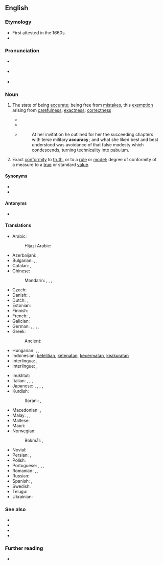 ==English==
{{Webster 1913}}

===Etymology===
* First attested in the 1660s.
* {{suffix|en|accurate|cy}}

===Pronunciation===
* {{a|UK}} {{IPA|en|[ˈækjʊrəsɪ]}}
* {{a|US}} {{IPA|en|/ˈæk.jɚ.ə.si/}}
* {{audio|en|en-us-accuracy.ogg|Audio (US)}}

{{wikipedia}}

===Noun===
{{en-noun|~}}

# The state of being [[accurate]]; being free from [[mistakes]], this [[exemption]] arising from [[carefulness]]; [[exactness]]; [[correctness]]
#: {{ux|en|The value of testimony depends on its '''accuracy'''.}}
#* {{quote-book|en|author={{w|Thomas Reid}}|passage=Its professed end [of logic], is to teach men to think, to judge, and to reason, with precision and '''accuracy'''.|year=1827|title=[http://books.google.com/books?id=7fENAAAAYAAJ Essays on the Powers of the Human Mind]}}
#* {{quote-book|en|passage=The efficiency of the instrument will also depend upon the '''accuracy''' with which the piston fits the bottom and sides of the barrel. When the piston is depressed to the bottom, it is considered in theory to be in absolute contact, so as to exclude every particle of air from the space between it and the bottom.|author={{w|Dionysius Lardner}}|year=1856|title=[http://books.google.com/books?id=BkUPAAAAYAAJ Popular Lectures on Science and Art]}}
#* {{RQ:Chmbrs YngrSt|VIII}}
#*: At her invitation he outlined for her the succeeding chapters with terse military '''accuracy '''; and what she liked best and best understood was avoidance of that false modesty which condescends, turning technicality into pabulum.
# Exact [[conformity]] to [[truth]], or to a [[rule]] or [[model]]; degree of conformity of a measure to a [[true]] or standard [[value]].

====Synonyms====
* {{l|en|correctness}}
* {{l|en|truthfulness}}

====Antonyms====
* {{l|en|inaccuracy}}

====Translations====
{{trans-top|state of being accurate}}
* Arabic: {{t|ar|دِقَّة|f}}
*: Hijazi Arabic: {{t|acw|دِقَّة|f|tr=digga}}
* Azerbaijani: {{t|az|dəqiqlik}}, {{t|az|düzgünlük}}
* Bulgarian: {{t+|bg|акура́тност|f}}, {{t+|bg|то́чност|f}}, {{t+|bg|преци́зност|f}}
* Catalan: {{t+|ca|exactitud|f}}, {{t|ca|precisió|f}}
* Chinese:
*: Mandarin: {{t+|cmn|準確度}}, {{t+|cmn|准确度|tr=zhǔnquèdù}}, {{t+|cmn|準確性}}, {{t+|cmn|准确性|tr=zhǔnquèxìng}}
* Czech: {{t+|cs|přesnost|f}}
* Danish: {{t|da|nøjagtighed|c}}, {{t|da|præcision|c}}
* Dutch: {{t+|nl|nauwkeurigheid}}, {{t+|nl|precisie}}
* Estonian: {{t|et|täpsus}}
* Finnish: {{t+|fi|tarkkuus}}
* French: {{t+|fr|exactitude}}, {{t+|fr|précision}}
* Galician: {{t|gl|precisión|f}}
* German: {{t+|de|Genauigkeit|f}}, {{t+|de|Sorgfalt|f}}, {{t+|de|Exaktheit|f}}, {{t+|de|Richtigkeit |f}}, {{t|de|Fehlerfreiheit|f}}
* Greek:
*: Ancient: {{t|grc|ἀκρίβεια|f}}
* Hungarian: {{t+|hu|pontosság}}, {{t|hu|helyesség}}, {{t+|hu|precizitás}}
* Indonesian: [[teliti|ketelitian]], [[tepat|ketepatan]], [[cermat|kecermatan]], [[akurat|keakuratan]]
* Interlingua: {{t|ia|exactitude}}, {{t|ia|precision}}
* Interlingue: {{t|ie|precision}}, {{t|ie|exactitá}}
{{trans-mid}}
* Inuktitut: {{t|iu|ᓇᓛᒎᑦᑎᐊᕐᓂᖅ}}
* Italian: {{t+|it|esattezza}}, {{t+|it|precisione}}, {{t+|it|accuratezza|f}}, {{t+|it|acribia|f}}
* Japanese: {{t|ja|正確性|tr=せいかくせい, seikakusei}}, {{t+|ja|正確|tr=せいかくさ, seikaku-sa|alt=正確さ}}, {{t|ja|精密性|tr=せいみつせい, seimitsusei}}, {{t+|ja|精密|tr=せいみつさ, seimitsu-sa|alt=精密さ}}, {{t|ja|確度|tr=かくど, kakudo}}
* Kurdish:
*: Sorani: {{t+|ckb|دروستی}}, {{t+|ckb|ڕێکی}}
* Macedonian: {{t|mk|прецизност|f}}, {{t|mk|точност|f}}
* Malay: {{t|ms|kejituan}}, {{t|ms|ketepatan}}, {{t+|ms|kebenaran}}
* Maltese: {{t|mt|eżattezza|f}}
* Maori: {{t|mi|tikapūtanga}}
* Norwegian:
*: Bokmål: {{t+|nb|nøyaktighet|m|f}}, {{t|nb|riktighet|m|f}}
* Novial: {{t|nov|akurateso}}
* Persian: {{t+|fa|درستی|tr=dorosti}}, {{t+|fa|صحت|tr=sehat}}
* Polish: {{t+|pl|dokładność|f}}
* Portuguese: {{t+|pt|exatidão|f}}, {{t+|pt|precisão|f}}, {{t+|pt|correção|f}}, {{t|pt|apuramento}}
* Romanian: {{t+|ro|precizie|f}}, {{t+|ro|acuratețe|f}}, {{t+|ro|exactitate|f}}
* Russian: {{t+|ru|то́чность|f}}
* Spanish: {{t+|es|exactitud}}, {{t+|es|precisión|f}}
* Swedish: {{t+|sv|noggrannhet|c}}
* Telugu: {{t|te|ఖచ్చితత్వం}}
* Ukrainian: {{t|uk|точність}}
{{trans-bottom}}

===See also===
* {{l|en|precision}}
* {{l|en|integrity}}
* {{l|en|exactness}}
* {{l|en|fidelity}}

===Further reading===
* {{R:Webster 1913}}